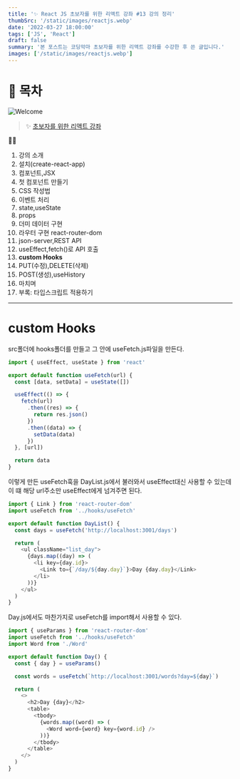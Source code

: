 ```yaml
---
title: '✨ React JS 초보자를 위한 리액트 강좌 #13 강의 정리'
thumbSrc: '/static/images/reactjs.webp'
date: '2022-03-27 18:00:00'
tags: ['JS', 'React']
draft: false
summary: '본 포스트는 코딩악마 초보자를 위한 리액트 강좌를 수강한 후 쓴 글입니다.'
images: ['/static/images/reactjs.webp']
---
```


# 📌 목차

![Welcome](/static/images/reactjs.webp)

> ✨ [초보자를 위한 리액트 강좌](https://www.youtube.com/playlist?list=PLZKTXPmaJk8J_fHAzPLH8CJ_HO_M33e7-)

💁🏻

1.  강의 소개
2.  설치(create-react-app)
3.  컴포넌트,JSX
4.  첫 컴포넌트 만들기
5.  CSS 작성법
6.  이벤트 처리
7.  state,useState
8.  props
9.  더미 데이터 구현
10. 라우터 구현 react-router-dom
11. json-server,REST API
12. useEffect,fetch()로 API 호출
13. **custom Hooks**
14. PUT(수정),DELETE(삭제)
15. POST(생성),useHistory
16. 마치며
17. 부록: 타입스크립트 적용하기

---

# custom Hooks

src폴더에 hooks폴더를 만들고 그 안에 useFetch.js파일을 만든다.

```js
import { useEffect, useState } from 'react'

export default function useFetch(url) {
  const [data, setData] = useState([])

  useEffect(() => {
    fetch(url)
      .then((res) => {
        return res.json()
      })
      .then((data) => {
        setData(data)
      })
  }, [url])

  return data
}
```

이렇게 만든 useFetch훅을 DayList.js에서 불러와서 useEffect대신 사용할 수 있는데<br/>
이 떄 해당 url주소만 useEffect에게 넘겨주면 된다.

```js
import { Link } from 'react-router-dom'
import useFetch from '../hooks/useFetch'

export default function DayList() {
  const days = useFetch('http://localhost:3001/days')

  return (
    <ul className="list_day">
      {days.map((day) => (
        <li key={day.id}>
          <Link to={`/day/${day.day}`}>Day {day.day}</Link>
        </li>
      ))}
    </ul>
  )
}
```

Day.js에서도 마찬가지로 useFetch를 import해서 사용할 수 있다.

```js
import { useParams } from 'react-router-dom'
import useFetch from '../hooks/useFetch'
import Word from './Word'

export default function Day() {
  const { day } = useParams()

  const words = useFetch(`http://localhost:3001/words?day=${day}`)

  return (
    <>
      <h2>Day {day}</h2>
      <table>
        <tbody>
          {words.map((word) => (
            <Word word={word} key={word.id} />
          ))}
        </tbody>
      </table>
    </>
  )
}
```
